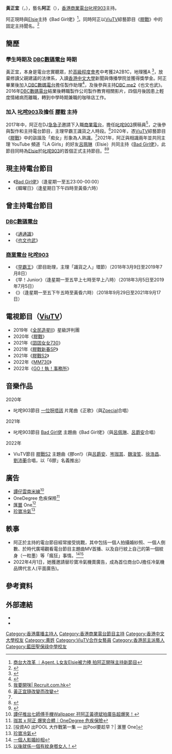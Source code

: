 {{About|商業電台節目主持人|同樣稱呼為「阿正」的香港結他手|RubberBand}}

{{藝人
| 類型 = 節目主持
| 姓名 = 黃正宜
| 圖片 = 
| 圖片簡介 = 
| 羅馬拼音 = Wong Ching Yi
| 英文名 = Bonnie Wong
| 暱稱 = 阿正、正姐、14正<ref>出自《膠戰》第11集(2021年1月11日首播)中「有拍錯冇放過」環節自己玩拍三拍七，結果自己喊出14，因而得名，並在《膠戰S2》第1集(2021年10月10日首播)得製作組以字幕正名。</ref>、四次元女神<ref name="nickname1">{{Cite web |url=https://topick.hket.com/article/3164627/%E3%80%90%E5%9B%9B%E6%AC%A1%E5%85%83%E5%A5%B3%E7%A5%9E%E3%80%91%E9%BB%83%E6%AD%A3%E5%AE%9C%E7%82%BA%E8%BF%BDDJ%E5%A4%A2%E6%8B%92%E8%AE%80%E6%B3%95%E5%BE%8B%E7%B3%BB%E3%80%80%20%E9%98%BF%E6%AD%A3%EF%BC%9A%E5%81%9A%E9%9B%BB%E5%8F%B0%E7%9C%9F%E4%BF%82%E5%A5%BD%E5%95%B1%E6%88%91 |title=【四次元女神】黃正宜為追DJ夢拒讀法律系　 阿正：做電台真係好啱我 |access-date=2022-03-10 |archive-date=2022-02-11 |archive-url=https://web.archive.org/web/20220211204641/https://topick.hket.com/article/3164627/%E3%80%90%E5%9B%9B%E6%AC%A1%E5%85%83%E5%A5%B3%E7%A5%9E%E3%80%91%E9%BB%83%E6%AD%A3%E5%AE%9C%E7%82%BA%E8%BF%BDDJ%E5%A4%A2%E6%8B%92%E8%AE%80%E6%B3%95%E5%BE%8B%E7%B3%BB%E3%80%80%20%E9%98%BF%E6%AD%A3%EF%BC%9A%E5%81%9A%E9%9B%BB%E5%8F%B0%E7%9C%9F%E4%BF%82%E5%A5%BD%E5%95%B1%E6%88%91 |dead-url=no }}</ref>、痴女<ref>{{Cite web |url=https://topbeautyhk.com/article/29806/90%E5%BE%8C%E7%99%B2%E5%96%AA%E9%BA%BB%E7%94%A9%E7%97%B4%E5%A5%B3dj%E9%98%BF%E6%AD%A3%E7%9A%84%E8%83%8C%E5%BE%8C-%E2%80%94-%E5%AD%B8%E6%87%82%E6%8A%BD%E9%9B%A2%E7%B9%81%E7%A2%8C-%E7%99%BC%E6%8E%98%E6%96%B0%E5%89%B5%E4%BD%9C%E7%B5%A6%E8%81%BD%E7%9C%BE |title=90後癲喪麻甩痴女DJ阿正的背後 —「學懂抽離繁碌，發掘新創作給聽眾！」 |access-date=2022-03-10 |archive-date=2022-02-11 |archive-url=https://web.archive.org/web/20220211204627/https://topbeautyhk.com/article/29806/90%E5%BE%8C%E7%99%B2%E5%96%AA%E9%BA%BB%E7%94%A9%E7%97%B4%E5%A5%B3dj%E9%98%BF%E6%AD%A3%E7%9A%84%E8%83%8C%E5%BE%8C-%E2%80%94-%E5%AD%B8%E6%87%82%E6%8A%BD%E9%9B%A2%E7%B9%81%E7%A2%8C-%E7%99%BC%E6%8E%98%E6%96%B0%E5%89%B5%E4%BD%9C%E7%B5%A6%E8%81%BD%E7%9C%BE |dead-url=no }}</ref>、903最靚、二台之花<ref>出自商業電台youtube 片段《新丁遊商台零距離接觸DJ》，阿正自稱</ref>、廣播道小富婆<ref>出自某集《Bad Girl佬》Elsie指阿正是廣播道小富婆，此稱呼後來被聽眾用作䁥稱，及阿正telegram Bad Girl佬群組的頭銜</ref>、903大富婆<ref>出自2022年2月18日《Bad Girl佬》，在節目中自認</ref>、Bonnizebeth、9個正<ref>出自《膠戰S2》第10集「膠族學園陣地爭奪戰」(2021年12月12日首播)中「曳曳學生幾多個」遊戲，在對手呂爵安及魏浚笙突然加語速喊「曳曳學生幾多個，九個」時，被嚇窒及疑問回應「九個？」，因而得名。</ref>、宇宙正<ref>出自[[膠戰|膠戰]]主題曲《膠on!》歌詞「癲婆好正　尊稱宇宙正」。 [https://www.youtube.com/watch?v=QJIB_TMI71o] {{Wayback|url=https://www.youtube.com/watch?v=QJIB_TMI71o |date=20220214234638 }}</ref>、八仙正<ref>{{Cite web |url=https://www.am730.com.hk/%E5%A8%9B%E6%A8%82/%E5%85%AB%E4%BB%99%E6%AD%A3%E8%B6%953%E9%A0%AD%E6%90%B5%E7%9C%9F%E6%84%9B/306669 |title=八仙正趕3頭搵真愛 |access-date=2022-03-10 |archive-date=2022-02-15 |archive-url=https://web.archive.org/web/20220215000256/https://www.am730.com.hk/%E5%A8%9B%E6%A8%82/%E5%85%AB%E4%BB%99%E6%AD%A3%E8%B6%953%E9%A0%AD%E6%90%B5%E7%9C%9F%E6%84%9B/306669 |dead-url=no }}</ref>、黃娉婷<ref>出自2022年3月13日《Bad Girl佬》，自稱黃painting</ref>、903狀元<ref>出自2022年5月19日《903在晴朗的一天出發》，主持之一[[林海峰|林海峰]]賜名。</ref>
| 出生日期 = {{Birth_date_and_age|1993|2|15}}
| 出生地點 = {{BHKG}}
| 親屬 = 一弟
| 教育程度 = 大學
| 母校 = [[香港中文大學|香港中文大學]] 新聞與傳播學學士<br>[[藍田聖保祿中學|藍田聖保祿中學]]
| 國籍 = {{CNHK}}
| 職業 = DJ(叱咤903) 
| 語言 = [[粵語|粵語]]、[[英語|英語]]、[[普通話|普通話]]、[[日語|日語]]、[[韓語|韓語]]
| 出道日期 = {{start date and age|2017}}
| 出生地 = {{HKG}}
| 代表作 =  電台節目：<br>《一位呀唔該》<br>電視節目：<br>《[[膠戰|膠戰]]》<br>《[[Go！執！事務所|Go！執！事務所]]》
| 演奏樂器 = 結他
| 活躍年代 = 2017年至今
| 經紀公司 = 
| 相關團體 = [[Bad_Girl佬|Bad Girl佬]]、LA Girls<ref name="nickname1"/>、[[膠戰|6膠]]
| 網站 = {{instagram|903ahjeng}}
}}

'''黃正宜'''（{{lang-en|Wong Ching Yi Bonnie}}，{{bd|1993年|2月15日|catIdx=W黃}}），藝名'''阿正'''（{{lang-en|Ah Jeng}}），[[香港商業電台|香港商業電台]][[叱咤903|叱咤903]]主持。

阿正現時與[[呂珮琳|Elsie]]主持《Bad Girl佬》<ref>[https://www.facebook.com/as1hk.entertainment/posts/131320772565322 商台大改革 ︱Agent. L女友Elsie被力捧   拍阿正開咪主持新節目]</ref>。同時阿正以[[ViuTV|ViuTV]]綜藝節目《[[膠戰|膠戰]]》中的固定主持聞名。<ref name="beongame2">{{Cite web|title=膠戰丨阿正爆紅司儀Job密密接 唔介意成取笑對象：都係想人開心|url=https://www.hk01.com/即時娛樂/701918/膠戰丨阿正爆紅司儀job密密接-唔介意成取笑對象-都係想人開心|access-date=2022-01-10|date=2021-11-18|last=賴家杰|work=香港01|language=zh-HK|archive-date=2022-01-11|archive-url=https://web.archive.org/web/20220111092414/https://www.hk01.com/%E5%8D%B3%E6%99%82%E5%A8%9B%E6%A8%82/701918/%E8%86%A0%E6%88%B0%E4%B8%A8%E9%98%BF%E6%AD%A3%E7%88%86%E7%B4%85%E5%8F%B8%E5%84%80job%E5%AF%86%E5%AF%86%E6%8E%A5-%E5%94%94%E4%BB%8B%E6%84%8F%E6%88%90%E5%8F%96%E7%AC%91%E5%B0%8D%E8%B1%A1-%E9%83%BD%E4%BF%82%E6%83%B3%E4%BA%BA%E9%96%8B%E5%BF%83|dead-url=no}}</ref>

==簡歷==
===學生時期及 [[DBC數碼電台|DBC數碼電台]] 時期===
黃正宜，本身是電台忠實聽眾，於[[香港高級程度會考|高級程度會考]]中考獲2A2B1C，地理獲A <ref>{{Cite web|title=Bad Girl 佬 2021-10-06 23:00-23:30 燒錢就是BAD|url=https://www.881903.com/program/999/Bad-Girl佬|accessdate=2021-10-13|work=[[商業電台|商業電台]][[叱咤903|叱咤903]]|archive-date=2022-02-15|archive-url=https://web.archive.org/web/20220215165052/https://www.881903.com/program/999/Bad-Girl%E4%BD%AC|dead-url=no}}</ref>，放棄修讀父親建議的法律系，入讀[[香港中文大學|香港中文大學]]新聞與傳播學院並獲得獎學金。阿正畢業後加入[[DBC數碼電台|DBC數碼電台]]擔任製作助理<ref>{{Cite web |url=https://www.symedialab.com/talk/%E3%80%90%E4%BA%BA%E7%89%A9%E7%89%B9%E5%AF%AB%E3%80%91%E9%BB%83%E6%AD%A3%E5%AE%9C-just-do-it-%E6%88%90%E5%B0%B1-dj-%E5%A4%A2 |title=【人物特寫】黃正宜 Just Do It 成就 DJ 夢 |access-date=2021-01-11 |archive-date=2021-02-01 |archive-url=https://web.archive.org/web/20210201204702/https://www.symedialab.com/talk/%e3%80%90%e4%ba%ba%e7%89%a9%e7%89%b9%e5%af%ab%e3%80%91%e9%bb%83%e6%ad%a3%e5%ae%9c-just-do-it-%e6%88%90%e5%b0%b1-dj-%e5%a4%a2/ |dead-url=no }}</ref>，及後參與主持[[DBC_me2|DBC me2]]《也文也武》。2016年[[DBC數碼電台|DBC數碼電台]]結業後轉職製作公司製作教育相關影片，四個月後因患上輕度情緒病而離職，轉到中學時期兼職的咖啡店工作。

===加入 [[叱咤903|叱咤903]]及擔任 [[膠戰|膠戰]] 主持===
2017年中，阿正在DJ[[急急子|急急子]]邀請下入職[[香港商業電台|商業電台]]，擔任[[叱咤903|叱咤903]]撰稿員<ref>[https://www.recruit.com.hk/Resources/ArticleDetail.aspx?articleId=37954     我要開咪| Recruit.com.hk]</ref>，之後參與製作和主持電台節目，主理早霸王識貨之人時段。<ref>[https://jet.my-magazine.me/article/detail/interview/11720 黃正宜隨改變而改變]</ref>2020年，憑[[ViuTV|ViuTV]]綜藝節目《[[膠戰|膠戰]]》中的詼諧及「痴女」形象為人熟識。<ref name="beongame2"/>2021年，阿正與相識兩年並共同主理 YouTube 頻道「LA Girls」的好友[[呂珮琳|呂珮琳]]（Elsie）共同主持《[[Bad_Girl佬|Bad Girl佬]]》，此節目同時為[[呂珮琳|Elsie]]於[[叱咤903|叱咤903]]的首個正式主持節目。<ref>{{Cite web |url=https://www.881903.com/program/999/Bad-Girl%E4%BD%AC |title=Bad Girl佬 節目介紹 |access-date=2022-03-10 |archive-date=2022-02-15 |archive-url=https://web.archive.org/web/20220215165052/https://www.881903.com/program/999/Bad-Girl%E4%BD%AC |dead-url=no }}</ref><ref>{{Cite web |url=https://www.youtube.com/watch?v=pYmBDdbXlC4 |title=《Bad Girl 佬》 MV |access-date=2022-02-11 |archive-date=2021-10-19 |archive-url=https://web.archive.org/web/20211019211815/https://www.youtube.com/watch?v=pYmBDdbXlC4 |dead-url=no }}</ref>

==現主持電台節目==
*《[[Bad_Girl佬|Bad Girl佬]]》（逢星期一至五23:00-00:00）
*《韓曜日》（逢星期日下午四時至黃昏六時）

==曾主持電台節目==
=== [[DBC數碼電台|DBC數碼電台]] ===
*《[[通通識|通通識]]》
*《[[也文也武|也文也武]]》

=== [[香港商業電台|商業電台]] [[叱咤903|叱咤903]] ===
*《[[早霸王|早霸王]]》（節目助理，主理「識貨之人」環節）（2018年3月9日至2019年7月8日）
*《早！Junior》（逢星期一至五早上七時至早上八時）（2018年3月5日至2019年7月5日）
*《{{link-yue|一位呀唔該}}》（逢星期一至五下午五時至黃昏六時）（2018年9月29日至2021年9月17日）

==電視節目（[[ViuTV|ViuTV]]）==
*2019年《[[全民造星II|全民造星II]]》星級評判團
*2020年《[[膠戰|膠戰]]》
*2021年《[[囝囝女女730|囝囝女女730]]》
*2021年《[[膠戰|膠戰新春SP]]》
*2021年《[[膠戰S2|膠戰S2]]》
*2022年《[[MM730|MM730]]》
*2022年《[[GO！執！事務所|GO！執！事務所]]》

==音樂作品 ==
;2020年
*叱咤903節目 [[一位呀唔該|一位呀唔該]] 片尾曲《正歌》（與[[Zpecial|Zpecial]]合唱）
;2021年
*叱咤903節目 [[Bad_Girl佬|Bad Girl佬]] 主題曲《Bad Girl佬》（與[[呂佩琳|呂佩琳]]、[[呂爵安|呂爵安]]合唱）
;2022年
*ViuTV節目 [[膠戰S2|膠戰S2]] 主題曲《膠on!》（與[[呂爵安|呂爵安]]、[[岑珈其|岑珈其]]、[[魏浚笙|魏浚笙]]、[[徐浩昌|徐浩昌]]、[[劉沛蘅|劉沛蘅]]合唱，以「6膠」名義推出）

==廣告==
*[[譚仔雲南米線|譚仔雲南米線]]<ref>[https://food.ulifestyle.com.hk/restaurant/news/detail/3158233/%E8%AD%9A%E4%BB%94%E6%8E%A8%E5%87%BA%E4%B8%83%E5%B8%AB%E5%82%85%E6%89%8B%E6%A9%9FWallpaper-%E5%AD%96%E9%98%BF%E6%AD%A3%E9%BB%83%E5%BE%B7%E6%96%8C%E6%8B%8D%E5%BB%A3%E5%91%8A%E8%B6%85%E7%88%86%E7%AC%91 譚仔推出七師傅手機Wallpaper 孖阿正黃德斌拍廣告超爆笑！]</ref>
*OneDegree 危疾保險<ref>[https://www.youtube.com/watch?v=Nm1lQN5hddU 珈其 x 阿正 爆笑合體｜OneDegree 危疾保險]</ref>
*[[匯豐|匯豐]] One<ref>[投資A0 出POOL 大作戰第一集 — 出Pool要趁早？| 滙豐 One]</ref>
*[[珍寶冷氣|珍寶冷氣]]<ref>[https://www.facebook.com/%E7%8F%8D%E5%AF%B6%E5%86%B7%E6%B0%A3-206651249356776/ 珍寶冷氣]</ref>

== 軼事 ==
* 阿正於主持的電台節目經常接受挑戰，其中包括一個人拍攝婚紗照、一個人倒數、於時代廣場觀看電台節目主題曲MV首播、以及自行紋上自己的第一個紋身（一粒墨）等「瘋狂」事情。<ref>[https://www.instagram.com/p/BxC_0nPg1MP/ 一個人影婚紗相]</ref><ref>[https://www.instagram.com/p/CUDJy24vbA1/ 以後就係一個有紋身嘅女人！]</ref>
* 2022年4月1日，她獲邀請替珍寶冷氣機賣廣告，成為首位商台DJ擔任冷氣機品牌代言人(平面廣告)。

== 參考資料 ==
{{reflist}}
{{reflist|group=註}}

== 外部連結 ==
* {{facebook|ahjengjengah/}}
* {{instagram|903ahjeng}}
{{叱咤903DJ}}

{{Authority control}}
{{DEFAULTSORT:Wong}}
[[Category:香港廣播主持人|Category:香港廣播主持人]]
[[Category:香港商業電台節目主持|Category:香港商業電台節目主持]]
[[Category:香港中文大學校友|Category:香港中文大學校友]]
[[Category:黄姓|Category:黄姓]]
[[Category:ViuTV合作女藝員|Category:ViuTV合作女藝員]]
[[Category:香港民主派藝人|Category:香港民主派藝人]]
[[Category:藍田聖保祿中學校友|Category:藍田聖保祿中學校友]]
